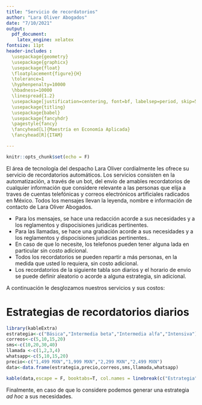 ```yaml
---
title: "Servicio de recordatorios"
author: "Lara Oliver Abogados"
date: "7/10/2021"
output:
  pdf_document:
    latex_engine: xelatex
fontsize: 11pt
header-includes :
  \usepackage{geometry}
  \usepackage{graphicx}
  \usepackage{float}
  \floatplacement{figure}{H}
  \tolerance=1
  \hyphenpenalty=10000
  \hbadness=10000
  \linespread{1.2}
  \usepackage[justification=centering, font=bf, labelsep=period, skip=5pt]{caption}
  \usepackage{titling}
  \usepackage{babel}
  \usepackage{fancyhdr}
  \pagestyle{fancy}
  \fancyhead[L]{Maestría en Economía Aplicada}
  \fancyhead[R]{ITAM}

---
```


```r
knitr::opts_chunk$set(echo = F)
```

El área de tecnología del despacho Lara Oliver cordialmente les ofrece su servicio de recordatorios automáticos. Los servicios consisten en la automatización, a través de un bot, del envio de amables recordatorios de cualquier información que considere relevante a las personas que elija a traves de cuentas telefónicas y correos electrónicos artificiales radicados en México. Todos los mensajes llevan la leyenda, nombre e información de contacto de Lara Oliver Abogados.

+ Para los mensajes, se hace una redacción acorde a sus necesidades y a los reglamentos y dispocisiones juridicas pertinentes.
+ Para las llamadas, se hace una grabación acorde a sus necesidades y a los reglamentos y dispocisiones juridicas pertinentes.. 
+ En caso de que lo necesite, los telefonos pueden tener alguna lada en particular sin costo adicional. 
+ Todos los recordatorios se pueden repartir a más personas, en la medida que usted lo requiera, sin costo adicional.
+ Los recordatorios de la siguiente tabla son diarios y el horario de envio se puede definir aleatorio o acorde a alguna estrategia, sin adicional.


A continuación le desglozamos nuestros servicios y sus costos:

# Estrategias de recordatorios diarios

```r
library(kableExtra)
estrategia<-c("Básica","Intermedia beta","Intermedia alfa","Intensiva")
correos<-c(5,10,15,20)
sms<-c(10,20,30,40)
llamada <-c(1,2,3,4)
whatsapp<-c(5,10,15,20)
precio<-c("1,499 MXN","1,999 MXN","2,299 MXN","2,499 MXN")
data<-data.frame(estrategia,precio,correos,sms,llamada,whatsapp)

kable(data,escape = F, booktabs=T, col.names = linebreak(c("Estrategia" ,"Precio\nmensual","E-mails","Mensajes SMS","Llamadas", "Mensajes Whatsapp")), digits = 2,align='lr') %>% add_footnote(c("Los recordatorios son diarios"), notation = "symbol")
```


Finalmente, en caso de que lo considere podemos generar una estrategia *ad hoc* a sus necesidades.


